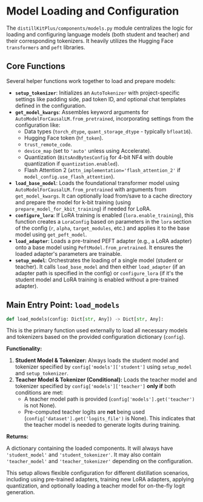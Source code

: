 # Model Loading and Configuration

The `distillKitPlus/components/models.py` module centralizes the logic for loading and configuring language models (both student and teacher) and their corresponding tokenizers. It heavily utilizes the Hugging Face `transformers` and `peft` libraries.

## Core Functions

Several helper functions work together to load and prepare models:

*   **`setup_tokenizer`**: Initializes an `AutoTokenizer` with project-specific settings like padding side, pad token ID, and optional chat templates defined in the configuration.
*   **`get_model_kwargs`**: Assembles keyword arguments for `AutoModelForCausalLM.from_pretrained`, incorporating settings from the configuration like:
    *   Data types (`torch_dtype`, `quant_storage_dtype` - typically `bfloat16`).
    *   Hugging Face token (`hf_token`).
    *   `trust_remote_code`.
    *   `device_map` (set to `'auto'` unless using Accelerate).
    *   Quantization (`BitsAndBytesConfig` for 4-bit NF4 with double quantization if `quantization.enabled`).
    *   Flash Attention 2 (`attn_implementation='flash_attention_2'` if `model_config.use_flash_attention`).
*   **`load_base_model`**: Loads the foundational transformer model using `AutoModelForCausalLM.from_pretrained` with arguments from `get_model_kwargs`. It can optionally load from/save to a cache directory and prepare the model for k-bit training (using `prepare_model_for_kbit_training`) if needed for LoRA.
*   **`configure_lora`**: If LoRA training is enabled (`lora.enable_training`), this function creates a `LoraConfig` based on parameters in the `lora` section of the config (`r`, `alpha`, `target_modules`, etc.) and applies it to the base model using `get_peft_model`.
*   **`load_adapter`**: Loads a pre-trained PEFT adapter (e.g., a LoRA adapter) onto a base model using `PeftModel.from_pretrained`. It ensures the loaded adapter's parameters are trainable.
*   **`setup_model`**: Orchestrates the loading of a single model (student or teacher). It calls `load_base_model` and then either `load_adapter` (if an adapter path is specified in the config) or `configure_lora` (if it's the student model and LoRA training is enabled without a pre-trained adapter).

## Main Entry Point: `load_models`

```python
def load_models(config: Dict[str, Any]) -> Dict[str, Any]:
```

This is the primary function used externally to load all necessary models and tokenizers based on the provided configuration dictionary (`config`).

**Functionality:**

1.  **Student Model & Tokenizer:** Always loads the student model and tokenizer specified by `config['models']['student']` using `setup_model` and `setup_tokenizer`.
2.  **Teacher Model & Tokenizer (Conditional):** Loads the teacher model and tokenizer specified by `config['models']['teacher']` **only if** both conditions are met:
    *   A teacher model path is provided (`config['models'].get('teacher')` is not None).
    *   Pre-computed teacher logits are **not** being used (`config['dataset'].get('logits_file')` is None). This indicates that the teacher model is needed to generate logits during training.

**Returns:**

A dictionary containing the loaded components. It will always have `'student_model'` and `'student_tokenizer'`. It may also contain `'teacher_model'` and `'teacher_tokenizer'` depending on the configuration.

This setup allows flexible configuration for different distillation scenarios, including using pre-trained adapters, training new LoRA adapters, applying quantization, and optionally loading a teacher model for on-the-fly logit generation. 